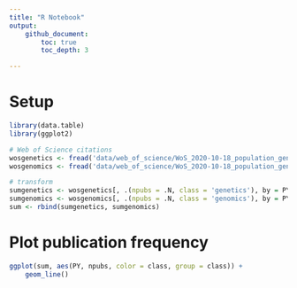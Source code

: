 ```yaml
---
title: "R Notebook"
output: 
    github_document:
        toc: true
        toc_depth: 3

---
```


# Setup
```r
library(data.table)
library(ggplot2)

# Web of Science citations
wosgenetics <- fread('data/web_of_science/WoS_2020-10-18_population_genetics_coral.txt') # pop genetics & coral in Topic
wosgenomics <- fread('data/web_of_science/WoS_2020-10-18_population_genomics_coral.txt') # pop genomics & coral in Topic

# transform
sumgenetics <- wosgenetics[, .(npubs = .N, class = 'genetics'), by = PY]
sumgenomics <- wosgenomics[, .(npubs = .N, class = 'genomics'), by = PY]
sum <- rbind(sumgenetics, sumgenomics)
```

# Plot publication frequency
```r
ggplot(sum, aes(PY, npubs, color = class, group = class)) +
    geom_line()
```


